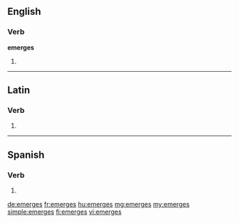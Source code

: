 ==English==

===Verb===
'''emerges'''

# {{third-person singular of|emerge}}

----

==Latin==

===Verb===
{{la-verb-form|ēmergēs}}

# {{conjugation of|emergo|ēmergō|2|s|fut|act|ind|lang=la}}


----

==Spanish==

===Verb===
{{es-verb-form|emerger}}

# {{es-verb form of|ending=er|mood=indicative|tense=present|pers=2|formal=no|number=singular|emerger}}

[[de:emerges]]
[[fr:emerges]]
[[hu:emerges]]
[[mg:emerges]]
[[my:emerges]]
[[simple:emerges]]
[[fi:emerges]]
[[vi:emerges]]